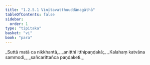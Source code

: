 ```yaml
---
title: "1.2.5.1 Vinītavatthuuddānagāthā"
tableOfContents: false
sidebar:
  order: 1
type: "tipitaka"
basket: "vi"
book: "para"
---
```



<DynamicBreadcrumb />

<Paragraph number="1411" type="verses" book="para">
_Suttā matā ca nikkhantā,_  
_anitthī itthipaṇḍakā;_  
_Kalahaṃ katvāna sammodi,_  
_sañcarittañca paṇḍaketi._
</Paragraph>